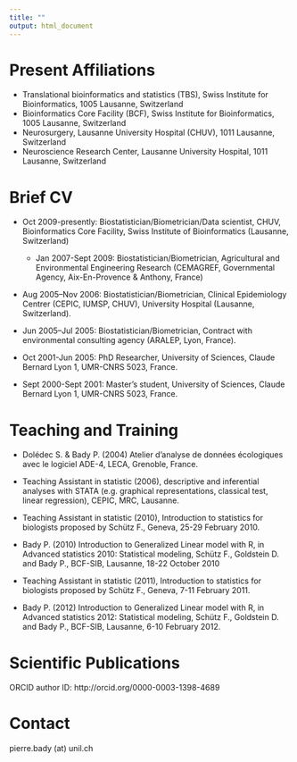 ```yaml
---
title: ""
output: html_document
---
```





# Present Affiliations

 * Translational bioinformatics and statistics (TBS), Swiss Institute for Bioinformatics, 1005 Lausanne, Switzerland
 * Bioinformatics Core Facility (BCF), Swiss Institute for Bioinformatics, 1005 Lausanne, Switzerland
 * Neurosurgery, Lausanne University Hospital (CHUV), 1011 Lausanne, Switzerland
 * Neuroscience Research Center, Lausanne University Hospital, 1011 Lausanne, Switzerland

# Brief CV

 * Oct 2009-presently: Biostatistician/Biometrician/Data scientist, CHUV, Bioinformatics Core Facility, Swiss Institute of Bioinformatics (Lausanne, Switzerland)

   * Jan 2007-Sept 2009: Biostatistician/Biometrician, Agricultural and Environmental Engineering Research (CEMAGREF, Governmental Agency, Aix-En-Provence & Anthony, France)

 * Aug 2005–Nov 2006: Biostatistician/Biometrician, Clinical Epidemiology Centrer (CEPIC, IUMSP, CHUV), University Hospital (Lausanne, Switzerland).

 * Jun 2005–Jul 2005: Biostatistician/Biometrician, Contract with environmental consulting agency (ARALEP, Lyon, France). 

 * Oct 2001-Jun 2005: PhD Researcher, University of Sciences, Claude Bernard Lyon 1, UMR-CNRS 5023, France.

 * Sept 2000-Sept 2001: Master’s student, University of Sciences, Claude Bernard Lyon 1, UMR-CNRS 5023, France.


# Teaching and Training
 * Dolédec S. & Bady P. (2004) Atelier d’analyse de données écologiques avec le logiciel ADE-4, LECA, Grenoble, France.
 
 * Teaching Assistant in statistic (2006), descriptive and inferential analyses with STATA (e.g. graphical representations, classical test, linear regression), CEPIC, MRC, Lausanne.
 
 * Teaching Assistant in statistic (2010), Introduction to statistics for biologists proposed by Schütz F., Geneva, 25-29 February 2010.
 
 * Bady P. (2010) Introduction to Generalized Linear model with R, in Advanced statistics 2010: Statistical modeling, Schütz F., Goldstein D. and Bady P., BCF-SIB, Lausanne, 18-22 October 2010
 
 * Teaching Assistant in statistic (2011), Introduction to statistics for biologists proposed by Schütz F., Geneva, 7-11 February 2011.
 
 * Bady P. (2012) Introduction to Generalized Linear model with R, in Advanced statistics 2012: Statistical modeling, Schütz F., Goldstein D. and Bady P., BCF-SIB, Lausanne, 6-10 February 2012.

# Scientific Publications
ORCID author ID: http://orcid.org/0000-0003-1398-4689 

# Contact
pierre.bady (at) unil.ch
